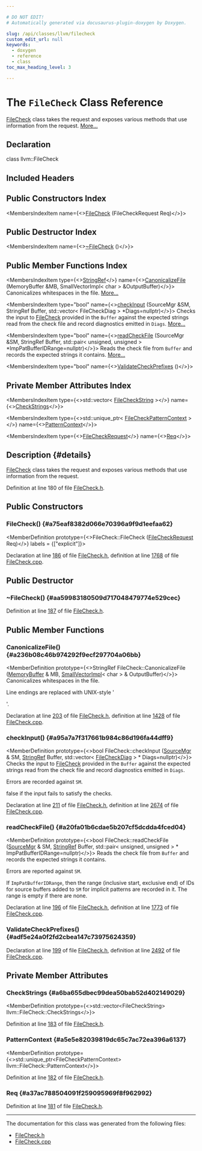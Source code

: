 ```yaml
---

# DO NOT EDIT!
# Automatically generated via docusaurus-plugin-doxygen by Doxygen.

slug: /api/classes/llvm/filecheck
custom_edit_url: null
keywords:
  - doxygen
  - reference
  - class
toc_max_heading_level: 3

---
```





# The `FileCheck` Class Reference

<DoxygenPage pluginConfig={pluginConfig}>

<a href="/docs/api/classes/llvm/filecheck">FileCheck</a> class takes the request and exposes various methods that use information from the request. <a href="#details">More...</a>

## Declaration

<CodeBlock>class llvm::FileCheck</CodeBlock>

## Included Headers

<IncludesList>
<IncludesListItem
  filePath="llvm/FileCheck/FileCheck.h"
  permalink="/docs/api/files/include/include/llvm/include/llvm/filecheck/filecheck-h"
  isLocal="true" />
</IncludesList>

## Public Constructors Index

<MembersIndex>

<MembersIndexItem
  name={<><a href="#a75eaf8382d066e70396a9f9d1eefaa62">FileCheck</a> (FileCheckRequest Req)</>}>
</MembersIndexItem>

</MembersIndex>

## Public Destructor Index

<MembersIndex>

<MembersIndexItem
  name={<><a href="#aa59983180509d717048479774e529cec">~FileCheck</a> ()</>}>
</MembersIndexItem>

</MembersIndex>

## Public Member Functions Index

<MembersIndex>

<MembersIndexItem
  type={<><a href="/docs/api/classes/llvm/stringref">StringRef</a></>}
  name={<><a href="#a236b08c46b974292f9ecf297704a06bb">CanonicalizeFile</a> (MemoryBuffer &amp;MB, SmallVectorImpl&lt; char &gt; &amp;OutputBuffer)</>}>
Canonicalizes whitespaces in the file. <a href="#a236b08c46b974292f9ecf297704a06bb">More...</a>
</MembersIndexItem>

<MembersIndexItem
  type="bool"
  name={<><a href="#a95a7a7f317661b984c86d196fa44dff9">checkInput</a> (SourceMgr &amp;SM, StringRef Buffer, std::vector&lt; FileCheckDiag &gt; &#42;Diags=nullptr)</>}>
Checks the input to <a href="/docs/api/classes/llvm/filecheck">FileCheck</a> provided in the <code>Buffer</code> against the expected strings read from the check file and record diagnostics emitted in <code>Diags</code>. <a href="#a95a7a7f317661b984c86d196fa44dff9">More...</a>
</MembersIndexItem>

<MembersIndexItem
  type="bool"
  name={<><a href="#a20fa01b6cdae5b207cf5dcdda4fced04">readCheckFile</a> (SourceMgr &amp;SM, StringRef Buffer, std::pair&lt; unsigned, unsigned &gt; &#42;ImpPatBufferIDRange=nullptr)</>}>
Reads the check file from <code>Buffer</code> and records the expected strings it contains. <a href="#a20fa01b6cdae5b207cf5dcdda4fced04">More...</a>
</MembersIndexItem>

<MembersIndexItem
  type="bool"
  name={<><a href="#adf5e24a0f2fd2cbea147c73975624359">ValidateCheckPrefixes</a> ()</>}>
</MembersIndexItem>

</MembersIndex>

## Private Member Attributes Index

<MembersIndex>

<MembersIndexItem
  type={<>std::vector&lt; <a href="/docs/api/structs/llvm/filecheckstring">FileCheckString</a> &gt;</>}
  name={<><a href="#a6ba655dbec99dea50bab52d402149029">CheckStrings</a></>}>
</MembersIndexItem>

<MembersIndexItem
  type={<>std::unique&#95;ptr&lt; <a href="/docs/api/classes/llvm/filecheckpatterncontext">FileCheckPatternContext</a> &gt;</>}
  name={<><a href="#a5e5e82039819dc65c7ac72ea396a6137">PatternContext</a></>}>
</MembersIndexItem>

<MembersIndexItem
  type={<><a href="/docs/api/structs/llvm/filecheckrequest">FileCheckRequest</a></>}
  name={<><a href="#a37ac788504091f259095969f8f962992">Req</a></>}>
</MembersIndexItem>

</MembersIndex>

## Description {#details}

<a href="/docs/api/classes/llvm/filecheck">FileCheck</a> class takes the request and exposes various methods that use information from the request.

Definition at line 180 of file <a href="/docs/api/files/include/include/llvm/include/llvm/filecheck/filecheck-h">FileCheck.h</a>.

<SectionDefinition>

## Public Constructors

### FileCheck() {#a75eaf8382d066e70396a9f9d1eefaa62}

<MemberDefinition
  prototype={<>FileCheck::FileCheck (<a href="/docs/api/structs/llvm/filecheckrequest">FileCheckRequest</a> Req)</>}
  labels = {["explicit"]}>

Declaration at line <a href="/docs/api/files/include/include/llvm/include/llvm/filecheck/filecheck-h/#l00186">186</a> of file <a href="/docs/api/files/include/include/llvm/include/llvm/filecheck/filecheck-h">FileCheck.h</a>, definition at line <a href="/docs/api/files/lib/lib/filecheck/filecheck-cpp/#l01768">1768</a> of file <a href="/docs/api/files/lib/lib/filecheck/filecheck-cpp">FileCheck.cpp</a>.
</MemberDefinition>

</SectionDefinition>

<SectionDefinition>

## Public Destructor

### ~FileCheck() {#aa59983180509d717048479774e529cec}

<MemberDefinition
  prototype="FileCheck::~FileCheck ()">

Definition at line <a href="/docs/api/files/include/include/llvm/include/llvm/filecheck/filecheck-h/#l00187">187</a> of file <a href="/docs/api/files/include/include/llvm/include/llvm/filecheck/filecheck-h">FileCheck.h</a>.
</MemberDefinition>

</SectionDefinition>

<SectionDefinition>

## Public Member Functions

### CanonicalizeFile() {#a236b08c46b974292f9ecf297704a06bb}

<MemberDefinition
  prototype={<>StringRef FileCheck::CanonicalizeFile (<a href="/docs/api/classes/llvm/memorybuffer">MemoryBuffer</a> &amp; MB, <a href="/docs/api/classes/llvm/smallvectorimpl">SmallVectorImpl</a>&lt; char &gt; &amp; OutputBuffer)</>}>
Canonicalizes whitespaces in the file.

Line endings are replaced with UNIX-style &#39;

&#39;.

Declaration at line <a href="/docs/api/files/include/include/llvm/include/llvm/filecheck/filecheck-h/#l00203">203</a> of file <a href="/docs/api/files/include/include/llvm/include/llvm/filecheck/filecheck-h">FileCheck.h</a>, definition at line <a href="/docs/api/files/lib/lib/filecheck/filecheck-cpp/#l01428">1428</a> of file <a href="/docs/api/files/lib/lib/filecheck/filecheck-cpp">FileCheck.cpp</a>.
</MemberDefinition>

### checkInput() {#a95a7a7f317661b984c86d196fa44dff9}

<MemberDefinition
  prototype={<>bool FileCheck::checkInput (<a href="/docs/api/classes/llvm/sourcemgr">SourceMgr</a> &amp; SM, <a href="/docs/api/classes/llvm/stringref">StringRef</a> Buffer, std::vector&lt; <a href="/docs/api/structs/llvm/filecheckdiag">FileCheckDiag</a> &gt; &#42; Diags=nullptr)</>}>
Checks the input to <a href="/docs/api/classes/llvm/filecheck">FileCheck</a> provided in the <code>Buffer</code> against the expected strings read from the check file and record diagnostics emitted in <code>Diags</code>.

Errors are recorded against <code>SM</code>.


<SectionUser title="Returns">
false if the input fails to satisfy the checks.
</SectionUser>

Declaration at line <a href="/docs/api/files/include/include/llvm/include/llvm/filecheck/filecheck-h/#l00211">211</a> of file <a href="/docs/api/files/include/include/llvm/include/llvm/filecheck/filecheck-h">FileCheck.h</a>, definition at line <a href="/docs/api/files/lib/lib/filecheck/filecheck-cpp/#l02674">2674</a> of file <a href="/docs/api/files/lib/lib/filecheck/filecheck-cpp">FileCheck.cpp</a>.
</MemberDefinition>

### readCheckFile() {#a20fa01b6cdae5b207cf5dcdda4fced04}

<MemberDefinition
  prototype={<>bool FileCheck::readCheckFile (<a href="/docs/api/classes/llvm/sourcemgr">SourceMgr</a> &amp; SM, <a href="/docs/api/classes/llvm/stringref">StringRef</a> Buffer, std::pair&lt; unsigned, unsigned &gt; &#42; ImpPatBufferIDRange=nullptr)</>}>
Reads the check file from <code>Buffer</code> and records the expected strings it contains.

Errors are reported against <code>SM</code>.

If <code>ImpPatBufferIDRange</code>, then the range (inclusive start, exclusive end) of IDs for source buffers added to <code>SM</code> for implicit patterns are recorded in it. The range is empty if there are none.

Declaration at line <a href="/docs/api/files/include/include/llvm/include/llvm/filecheck/filecheck-h/#l00196">196</a> of file <a href="/docs/api/files/include/include/llvm/include/llvm/filecheck/filecheck-h">FileCheck.h</a>, definition at line <a href="/docs/api/files/lib/lib/filecheck/filecheck-cpp/#l01773">1773</a> of file <a href="/docs/api/files/lib/lib/filecheck/filecheck-cpp">FileCheck.cpp</a>.
</MemberDefinition>

### ValidateCheckPrefixes() {#adf5e24a0f2fd2cbea147c73975624359}

<MemberDefinition
  prototype="bool FileCheck::ValidateCheckPrefixes ()">

Declaration at line <a href="/docs/api/files/include/include/llvm/include/llvm/filecheck/filecheck-h/#l00199">199</a> of file <a href="/docs/api/files/include/include/llvm/include/llvm/filecheck/filecheck-h">FileCheck.h</a>, definition at line <a href="/docs/api/files/lib/lib/filecheck/filecheck-cpp/#l02492">2492</a> of file <a href="/docs/api/files/lib/lib/filecheck/filecheck-cpp">FileCheck.cpp</a>.
</MemberDefinition>

</SectionDefinition>

<SectionDefinition>

## Private Member Attributes

### CheckStrings {#a6ba655dbec99dea50bab52d402149029}

<MemberDefinition
  prototype={<>std::vector&lt;FileCheckString&gt; llvm::FileCheck::CheckStrings</>}>

Definition at line <a href="/docs/api/files/include/include/llvm/include/llvm/filecheck/filecheck-h/#l00183">183</a> of file <a href="/docs/api/files/include/include/llvm/include/llvm/filecheck/filecheck-h">FileCheck.h</a>.
</MemberDefinition>

### PatternContext {#a5e5e82039819dc65c7ac72ea396a6137}

<MemberDefinition
  prototype={<>std::unique&#95;ptr&lt;FileCheckPatternContext&gt; llvm::FileCheck::PatternContext</>}>

Definition at line <a href="/docs/api/files/include/include/llvm/include/llvm/filecheck/filecheck-h/#l00182">182</a> of file <a href="/docs/api/files/include/include/llvm/include/llvm/filecheck/filecheck-h">FileCheck.h</a>.
</MemberDefinition>

### Req {#a37ac788504091f259095969f8f962992}

<MemberDefinition
  prototype="FileCheckRequest llvm::FileCheck::Req">

Definition at line <a href="/docs/api/files/include/include/llvm/include/llvm/filecheck/filecheck-h/#l00181">181</a> of file <a href="/docs/api/files/include/include/llvm/include/llvm/filecheck/filecheck-h">FileCheck.h</a>.
</MemberDefinition>

</SectionDefinition>

<hr/>

The documentation for this class was generated from the following files:

<ul>
<li><a href="/docs/api/files/include/include/llvm/include/llvm/filecheck/filecheck-h">FileCheck.h</a></li>
<li><a href="/docs/api/files/lib/lib/filecheck/filecheck-cpp">FileCheck.cpp</a></li>
</ul>

</DoxygenPage>
